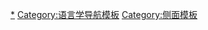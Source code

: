 {{Sidebar
| name =詞綴
| titleclass = navbox-title
| title = [[詞綴|-{zh-tw:接辭;zh-hk:詞綴;zh-cn:词缀;}-]]
| contentclass = hlist
| contentstyle = padding:0.4em 2.0em;

| content1 =
* [[接頭辭|-{zh-tw:接頭辭;zh-hk:前綴;zh-cn:前缀;}-]]
* [[接尾辭|-{zh-tw:接尾辭;zh-hk:後綴;zh-cn:后缀;}-]]
* [[環綴|-{zh-tw:接周辭;zh-hk:環綴;zh-cn:环缀;}-]]
* [[疊詞|-{zh-tw:疊語;zh-hk:複綴;zh-cn:复缀;}-]]
* [[接中辭|-{zh-tw:接中辭;zh-hk:中綴;zh-cn:中缀;}-]]
* [[間綴|-{zh-tw:接合辭;zh-hk:間綴;zh-cn:间缀;}-]]
* [[插綴|-{zh-tw:貫通接辭;zh-hk:插綴;zh-cn:插缀;}-]]
* [[屈折綴]]
* [[超分節接辭|-{zh-tw:超分節接辭;zh-hk:變調綴;zh-cn:变调缀;}-]]
* [[減綴]]

}}<noinclude>

[[Category:詞綴|*]]
[[Category:语言学导航模板]]
[[Category:侧面模板]]
</noinclude>